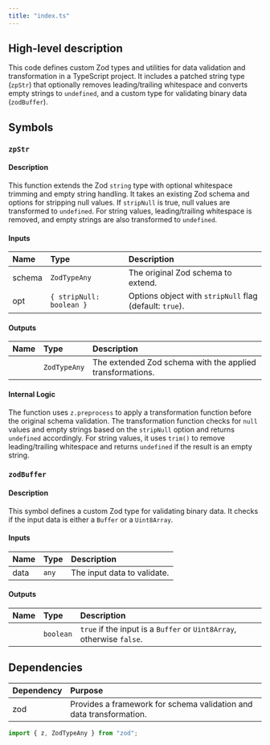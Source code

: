 ```yaml
---
title: "index.ts"
---
```


## High-level description
This code defines custom Zod types and utilities for data validation and transformation in a TypeScript project. It includes a patched string type (`zpStr`) that optionally removes leading/trailing whitespace and converts empty strings to `undefined`, and a custom type for validating binary data (`zodBuffer`).

## Symbols

### `zpStr`
#### Description
This function extends the Zod `string` type with optional whitespace trimming and empty string handling. It takes an existing Zod schema and options for stripping null values. If `stripNull` is true, null values are transformed to `undefined`. For string values, leading/trailing whitespace is removed, and empty strings are also transformed to `undefined`.

#### Inputs
| Name | Type | Description |
|:-----|:-----|:------------|
| schema | `ZodTypeAny` | The original Zod schema to extend. |
| opt | `{ stripNull: boolean }` | Options object with `stripNull` flag (default: `true`). |

#### Outputs
| Name | Type | Description |
|:-----|:-----|:------------|
|  | `ZodTypeAny` | The extended Zod schema with the applied transformations. |

#### Internal Logic
The function uses `z.preprocess` to apply a transformation function before the original schema validation. The transformation function checks for `null` values and empty strings based on the `stripNull` option and returns `undefined` accordingly. For string values, it uses `trim()` to remove leading/trailing whitespace and returns `undefined` if the result is an empty string.

### `zodBuffer`
#### Description
This symbol defines a custom Zod type for validating binary data. It checks if the input data is either a `Buffer` or a `Uint8Array`.

#### Inputs
| Name | Type | Description |
|:-----|:-----|:------------|
| data | `any` | The input data to validate. |

#### Outputs
| Name | Type | Description |
|:-----|:-----|:------------|
|  | `boolean` | `true` if the input is a `Buffer` or `Uint8Array`, otherwise `false`. |

## Dependencies
| Dependency | Purpose |
|:-----------|:--------|
| zod | Provides a framework for schema validation and data transformation. |

```typescript
import { z, ZodTypeAny } from "zod";
```
